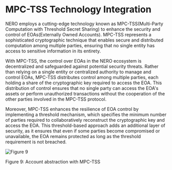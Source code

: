 
# MPC-TSS Technology Integration

NERO employs a cutting-edge technology known as MPC-TSS(Multi-Party Computation with Threshold Secret Sharing) to enhance the security and control of EOAs(Externally Owned Accounts). MPC-TSS represents a sophisticated cryptographic technique that enables secure and distributed computation among multiple parties, ensuring that no single entity has access to sensitive information in its entirety.

With MPC-TSS, the control over EOAs in the NERO ecosystem is decentralized and safeguarded against potential security threats. Rather than relying on a single entity or centralized authority to manage and control EOAs, MPC-TSS distributes control among multiple parties, each holding a share of the cryptographic key required to access the EOA. This distribution of control ensures that no single party can access the EOA's assets or perform unauthorized transactions without the cooperation of the other parties involved in the MPC-TSS protocol.

Moreover, MPC-TSS enhances the resilience of EOA control by implementing a threshold mechanism, which specifies the minimum number of parties required to collaboratively reconstruct the cryptographic key and access the EOA. This threshold-based approach adds an additional layer of security, as it ensures that even if some parties become compromised or unavailable, the EOA remains protected as long as the threshold requirement is not breached.

<div style={{ height: '2rem' }} />
<div style={{ textAlign: 'center' }}>
  <img src="/assets/learn/figure9.png" alt="Figure 9" />
  <p style={{ fontStyle: 'italic' }}>Figure 9: Account abstraction with MPC-TSS</p>
</div>

<PageFeedback path="/en/core-concepts/native-account-abstraction/MpcTssTechnologyIntegration" />
